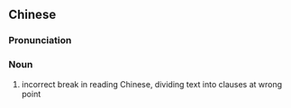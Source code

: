 {{also|读破句}}
==Chinese==
{{zh-forms|s=读破句}}

===Pronunciation===
{{zh-pron
|m=dúpòjù
|cat=n
}}

===Noun===
{{zh-noun}}

# incorrect break in reading Chinese, dividing text into clauses at wrong point